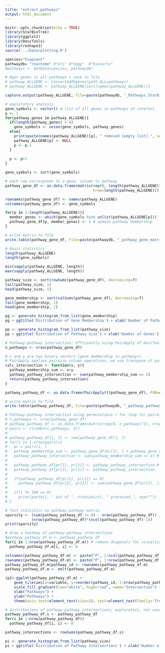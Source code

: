 ```yaml
---
title: "extract_pathways"
output: html_document
---
```


```r
knitr::opts_chunk$set(echo = TRUE)
library(StarBioTrek)
library(ggplot2)
library(DescTools)
library(reshape2)
source('../base/plotting.R')
```

```r
species="hsapiens"
pathwaydb= "reactome" #"nci" #"kegg"  #"biocarta" 
#pathways <- GetData(species, pathwaydb)

# #get genes in all pathways + save in file
# pathway_ALLGENE <- ConvertedIDgenes(path_ALL=pathways)
# pathway_ALLGENE <- pathway_ALLGENE[sort(names(pathway_ALLGENE))]
```

```r
capture.output(pathway_ALLGENE, file=paste(pathwaydb, "_Pathways_StarBioTrek_", Sys.Date(), ".txt", sep=""))
```

```r
# exploratory analysis
gene_symbols <- vector() # list of all genes in pathways of interest
p <- 1
for(pathway_genes in pathway_ALLGENE){
  if(length(pathway_genes) > 0)
    gene_symbols <- union(gene_symbols, pathway_genes)
  else{
    print(paste(names(pathway_ALLGENE)[p], " removed [empty list].", sep=""))
    pathway_ALLGENE[p] <- NULL
    p <- p-1
  }
    
  p <- p+1
}

gene_symbols <- sort(gene_symbols)
```

```r
# each row corresponds to a gene, column to pathway
pathway_gene_df <- as.data.frame(matrix(rep(0, length(pathway_ALLGENE)*length(gene_symbols)), 
                                        nrow=length(pathway_ALLGENE)))

rownames(pathway_gene_df) <- names(pathway_ALLGENE)
colnames(pathway_gene_df) <- gene_symbols

for(p in 1:length(pathway_ALLGENE)){
  member_genes <- which(gene_symbols %in% unlist(pathway_ALLGENE[p]))
  pathway_gene_df[p, member_genes] <- 1 # update pathway membership
}

# write matrix to file
write.table(pathway_gene_df, file=paste(pathwaydb, "_pathway_gene_matrix_", Sys.Date(), ".txt", sep=""), row.names=T, col.names=T, quote=F)
```

```r
# Basic statistics
length(pathway_ALLGENE)
length(gene_symbols)

min(sapply(pathway_ALLGENE, length))
max(sapply(pathway_ALLGENE, length))

pathway_size <- sort(rowSums(pathway_gene_df), decreasing=T)
tail(pathway_size, 1)
head(pathway_size, 1)

gene_membership <- sort(colSums(pathway_gene_df), decreasing=T)
tail(gene_membership, 1)
head(gene_membership, 1)
```

```r
pg <- generate_histogram_from_list(gene_membership)
pg + ggtitle('Distribution of Gene Membership') + xlab('Number of Pathways') + ylab('Frequency')

pp <- generate_histogram_from_list(pathway_size) 
pp + ggtitle('Distribution of Pathway Size') + xlab('Number of Genes') + ylab('Frequency') # + xlim(0, 100) # enforce x-axis range
```

```r
# Pathway-pathway intersection: Efficiently using PairApply of DescTools
n_pathways <- nrow(pathway_gene_df)

# x and y are two binary vectors (gene membership in pathways)
# PairApply applies pairwise column operations, we use transpose of pathway_gene_df
calc_intersection <- function(x, y){
  pathway_membership_sum <- x+y
  pathway_pathway_intersection <- sum(pathway_membership_sum == 2)
  return(pathway_pathway_intersection)
}

pathway_pathway_df <- as.data.frame(PairApply(t(pathway_gene_df), FUN=calc_intersection))

# write matrix to file
write.table(pathway_pathway_df, file=paste(pathwaydb, "_pathway_pathway_matrix_", Sys.Date(), ".txt", sep=""), row.names=T, col.names=T, quote=F)
```


```r
# Pathway-pathway intersection using permutations + for loop for pairwise comparisons; considerably less efficient than the one above 
# n_pathways <- nrow(pathway_gene_df)
# pathway_pathway_df <- as.data.frame(matrix(rep(0, n_pathways^2), nrow=n_pathways))
# pairs <- t(combn(n_pathways, 2))
# 
# pathway_pathway_df[1, 1] <- sum(pathway_gene_df[1, ])
# for(i in 1:nrow(pairs)){
#   pr = pairs[i, ]
#   pathway_membership_sum <- pathway_gene_df[pr[1], ] + pathway_gene_df[pr[2], ] # element wise sum of binary vectors
#   pathway_pathway_intersection <- sum(pathway_membership_sum == 2) # counting number of intersections (~AND operation)
# 
#   pathway_pathway_df[pr[1], pr[2]] <- pathway_pathway_intersection # update intersection values
#   pathway_pathway_df[pr[2], pr[1]] <- pathway_pathway_intersection
#   
#   if(pathway_pathway_df[pr[2], pr[2]] == 0)
#     pathway_pathway_df[pr[2], pr[2]] <- sum(pathway_gene_df[pr[2], ]) # update diagonal (reflexive) values
#   
#   if(i %% 100 == 0)
#     print(paste(i, " out of ", nrow(pairs), " processed.", sep=""))
# }
```

```r
# fast statistics on pathway-pathway matrix
sparsity <- (sum(pathway_pathway_df != 0) - nrow(pathway_pathway_df)) / 
            (nrow(pathway_pathway_df)*(ncol(pathway_pathway_df)-1))
print(sparsity)
```

```r
# draw a heatmap of pathway-pathway intersections
#pathway_pathway_df.m <- pathway_pathway_df
for(i in 1:nrow(pathway_pathway_df.m)) # remove diagonals for visualization purposes (to remove high outlying values in diagonal)
  pathway_pathway_df.m[i, i] <- 0

colnames(pathway_pathway_df.m) <- paste("P", 1:ncol(pathway_pathway_df.m), sep="")
rownames(pathway_pathway_df.m) <- paste("P", 1:nrow(pathway_pathway_df.m), sep="")
pathway_pathway_df.m$pathway_id <- rownames(pathway_pathway_df.m)
pathway_pathway_df.m <- melt(pathway_pathway_df.m)

(p2<-ggplot(pathway_pathway_df.m) + 
    geom_tile(aes(x=variable, y=reorder(pathway_id, 1:nrow(pathway_pathway_df.m), order=T), fill=value), color="white") + 
    scale_fill_gradient(low="white", high="red", name="Intersection") + 
    xlab("Pathways") +
    ylab("Pathways") +
    theme(axis.text=element_text(size=3), text=element_text(family='Trebuchet MS', face='bold')))
```

```r
# distributions of pathway-pathway intersections; exploratory, not used in figure updates
pathway_pathway_df.s <- pathway_pathway_df
for(i in 1:nrow(pathway_pathway_df))
  pathway_pathway_df[i, i] <- 0

pathway_intersections <- rowSums(pathway_pathway_df.s)

pi <- generate_histogram_from_list(pathway_size) 
pi + ggtitle('Distribution of Pathway Intersections') + xlab('Number of Intersections') + ylab('Number of Pathways')
```